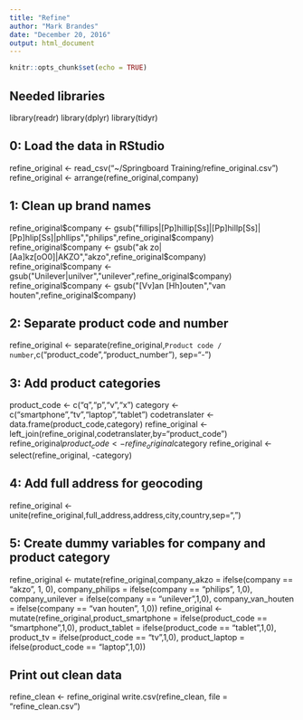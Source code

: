---
title: "Refine"
author: "Mark Brandes"
date: "December 20, 2016"
output: html_document
---

```{r setup, include=FALSE}
knitr::opts_chunk$set(echo = TRUE)
```

## Needed libraries

library(readr)
library(dplyr)
library(tidyr)

## 0: Load the data in RStudio

refine_original <- read_csv("~/Springboard Training/refine_original.csv")
refine_original <- arrange(refine_original,company)

## 1: Clean up brand names

refine_original$company <- gsub("fillips|[Pp]hillip[Ss]|[Pp]hillp[Ss]|[Pp]hlip[Ss]|phllips","philips",refine_original$company)
refine_original$company <- gsub("ak zo|[Aa]kz[oO0]|AKZO","akzo",refine_original$company)
refine_original$company <- gsub("Unilever|unilver","unilever",refine_original$company)
refine_original$company <- gsub("[Vv]an [Hh]outen","van houten",refine_original$company)

## 2: Separate product code and number

refine_original <- separate(refine_original,`Product code / number`,c("product_code","product_number"), sep="-")

## 3: Add product categories 

product_code <- c("q","p","v","x")
category <- c("smartphone","tv","laptop","tablet")
codetranslater <- data.frame(product_code,category)
refine_original <- left_join(refine_original,codetranslater,by="product_code")
refine_original$product_code <- refine_original$category
refine_original <- select(refine_original, -category)

## 4: Add full address for geocoding

refine_original <- unite(refine_original,full_address,address,city,country,sep=", ")

## 5: Create dummy variables for company and product category

refine_original <- mutate(refine_original,company_akzo = ifelse(company == "akzo", 1, 0), company_philips = ifelse(company == "philips", 1,0), company_unilever = ifelse(company == "unilever",1,0), company_van_houten = ifelse(company == "van houten", 1,0))
refine_original <- mutate(refine_original,product_smartphone = ifelse(product_code == "smartphone",1,0), product_tablet = ifelse(product_code == "tablet",1,0), product_tv = ifelse(product_code == "tv",1,0), product_laptop = ifelse(product_code == "laptop",1,0))

## Print out clean data

refine_clean <- refine_original
write.csv(refine_clean, file = "refine_clean.csv")